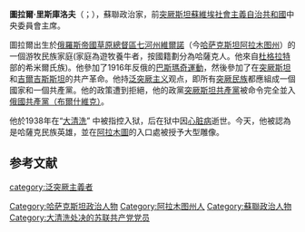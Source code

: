 {{Infobox person
|name            = 圖拉爾·里斯庫洛夫
|image          = Turar Ryskulov-1.jpg
|width           =
|occupation         = 政治家
|birth_date      = {{birth date|df=yes|1894|12|26}}<ref name=bse>[https://slovar.cc/enc/bse/2037781.html РЫСКУЛОВ ТУРАР РЫСКУЛОВИЧ] {{Wayback|url=https://slovar.cc/enc/bse/2037781.html |date=20220220091657 }}. [[苏联大百科全书|Great Soviet Encyclopedia]]</ref>
|birth_place     = {{flag|俄罗斯帝国}}[[草原總督區|草原總督區]][[七河州|七河州]][[阿拉木图|維爾諾]]<ref name=bse/> 
|death_date      = {{death date and age|df=yes|1938|02|10|1894|12|26}}<ref name=bse/>
|death_place     = {{USSR}}[[蘇聯|蘇聯]][[俄罗斯苏维埃联邦社会主义共和国|俄罗斯苏维埃联邦社会主义共和国]][[莫斯科|莫斯科]]<ref name=bse/>
|nationality     = 蘇聯
|citizenship     = 蘇聯
}}

'''圖拉爾·里斯庫洛夫'''（{{lang-kk|Тұрар Рысқұлұлы Рысқұлов}}；{{bd|1894年|12月26日|1938年|2月10日}}），蘇聯政治家，前[[突厥斯坦蘇維埃社會主義自治共和國|突厥斯坦蘇維埃社會主義自治共和國]]中央委員會主席。

圖拉爾出生於[[俄羅斯帝國|俄羅斯帝國]][[草原總督區|草原總督區]][[七河州|七河州]][[阿拉木图|維爾諾]]（今[[哈萨克斯坦|哈萨克斯坦]][[阿拉木图州|阿拉木图州]]）的一個游牧民族家庭(家庭為遊牧養牛者，按國籍劃分為哈薩克人。他來自[[杜格拉特|杜格拉特]]部的希米爾氏族)。他參加了1916年反俄的[[巴斯瑪奇運動|巴斯瑪奇運動]]，然後參加了在[[突厥斯坦|突厥斯坦]]和[[吉爾吉斯斯坦|吉爾吉斯斯坦]]的共产革命。他持[[泛突厥主义|泛突厥主义]]观点，即所有[[突厥民族|突厥民族]]都應組成一個國家和一個共產黨。他的政策遭到拒絕，他的政黨[[突厥斯坦共產黨|突厥斯坦共產黨]]被命令完全並入[[俄國共產黨（布爾什維克）|俄國共產黨（布爾什維克）]]。

他於1938年在“[[大清洗|大清洗]]” 中被指控入狱，后在狱中因[[心脏病|心脏病]]逝世。今天，他被認為是哈薩克民族英雄，並在[[阿拉木圖|阿拉木圖]]的{{tsl|kk|Қазақстан менеджмент, экономика және болжау институты|哈薩克斯坦經濟大學}}入口處被授予大型雕像。

==参考文献==
{{reflist}}

[[Category:哈萨克斯坦政治人物|Category:哈萨克斯坦政治人物]]
[[category:泛突厥主義者|category:泛突厥主義者]]
[[Category:阿拉木图州人|Category:阿拉木图州人]]
[[Category:蘇聯政治人物|Category:蘇聯政治人物]]
[[Category:大清洗处决的苏联共产党党员|Category:大清洗处决的苏联共产党党员]]